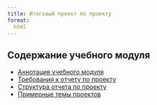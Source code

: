```yaml
---
title: Итоговый проект по проекту
format:
  html
---
```


## Содержание учебного модуля

- [Аннотация учебного модуля](annotation.qmd)
- [Требования к отчету по проекту](report-requirements.qmd)
- [Структура отчета по проекту](report-structure.qmd)
- [Примерные темы проектов](theme-options.qmd)